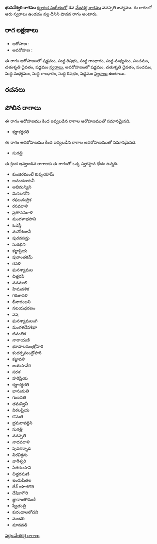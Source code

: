 {{Infobox ragam
	| name          	= భువనేశ్వరి
	| synonym	    	= 
	| mela          	= 
	| chakra        	= 
	| janaka        	= 
	| type          	= శాడవ
	| arohanam      	= {{svaraC|S|R1|G1|M1|P|D2|S'}} 
	| avarohanam    	= {{svaraC|S'|D2|P|M1|G1|R1|S}}
	| jeeva         	=
	| chhaya        	=
	| nyasa         	=
	| vishesha      	= 
	| equivalent  		= 
}}
{{కర్ణాటక సంగీత రాగాలు}}
'''భువనేశ్వరి రాగము''' [[కర్ణాటక సంగీతం]]లో 4వ [[మేళకర్త రాగము]] వనస్పతి జన్యము.  ఈ రాగంలో ఆరు స్వరాలు ఉండడం వల్ల దీనిని షాడవ రాగం అంటారు.


==రాగ లక్షణాలు==


* ఆరోహణ : {{svaraC|S|R1|G1|M1|P|D2|S'}} 
* అవరోహణ : {{svaraC|S'|D2|P|M1|G1|R1|S}}

ఈ రాగం ఆరోహణంలో షడ్జమం, సుద్ద రిషభం, సుద్ద గాంధారం, సుద్ద మధ్యమం, పంచమం, చతుశృతి దైవతం, షడ్జమం [[స్వరాలు]], అవరోహణంలో షడ్జమం, చతుశృతి దైవతం, పంచమం, సుద్ద మధ్యమం, సుద్ద గాంధారం, సుద్ద రిషభం, షడ్జమం [[స్వరాలు]] ఉంటాయి.

==రచనలు==



==పోలిన రాగాలు==
ఈ రాగం ఆరోహణము కింద ఇవ్వబడిన రాగాల ఆరోహణముతో సమానమైనది.
* కర్ణాకర్ణరతి

ఈ రాగం అవరోహణము కింద ఇవ్వబడిన రాగాల అవరోహణముతో సమానమైనది.
* సుగత్రి

ఈ క్రింద ఇవ్వబడిన రాగాలకు ఈ రాగంతో ఒక్క స్వరస్థాన భేదం ఉన్నది.
* కుంజిరమంటే కుప్పయామ్
* ఆనందనాటనీ
* అభిమన్యిని
* మినలనోని
* రఘుచంద్రిక
* రసవరాళి
* ప్రతాపవరాళి
* మంగళాభసాని
* ఓఎస్డీ
* మనోరంజనీ
* పురవసన్తు
* సురభిని
* కజ్జాప్రియ
* పురాంతకమ్
* రవళి
* ఘనశ్యామల
* చిత్తరపి
* వనమాలి
* హిమవళిక
* గిరిజావళి
* లీనారంజని
* నటయధరణం
* వష
* ఘనశ్యామలంగి
* మంగళదేవశిఖా
* జీవంతిక
* నారాయణి
* భూపాలమంత్రోహరి
* కందర్పమంత్రోహరి
* కజ్జావళి
* జయసావేరి
* సరళ
* హరిప్రియ
* కర్ణాకర్ణరతి
* భానుమతి
* గుణవతి
* తమస్వినీ
* విఠలప్రియ
* కౌమతి
* భ్రమరావర్దిని
* సుగత్రి
* వనస్పతి
* నాదవరాళి
* పువకన్నాడ
* విరవిక్రమ
* వాగీశ్వరి
* సితకలసాని
* చిత్తరమణి
* ఇందుషితల
* దేశ్ యాగగౌరి
* దేషికాగౌరి
* జ్ఞానాంతామణి
* ష్వేతంబ్రి
* కురండాలలోచని
* మండెరి
* మానవతి



[[వర్గం:మేళకర్త రాగాలు]]